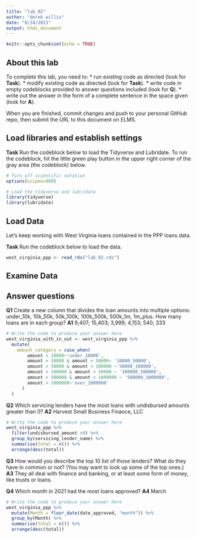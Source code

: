 ```yaml
---
title: "lab_02"
author: "derek willis"
date: "8/24/2021"
output: html_document
---
```


```r
knitr::opts_chunk$set(echo = TRUE)
```

## About this lab

To complete this lab, you need to:
* run existing code as directed (look for **Task**).
* modify existing code as directed (look for **Task**).
* write code in empty codeblocks provided to answer questions included (look for **Q**).
* write out the answer in the form of a complete sentence in the space given (look for **A**).

When you are finished, commit changes and push to your personal GitHub repo, then submit the URL to this document on ELMS.

## Load libraries and establish settings

**Task** Run the codeblock below to load the Tidyverse and Lubridate. To run the codeblock, hit the little green play button in the upper right corner of the gray area (the codeblock) below.

```r
# Turn off scientific notation
options(scipen=999)

# Load the tidyverse and lubridate
library(tidyverse)
library(lubridate)
```

## Load Data

Let's keep working with West Virginia loans contained in the PPP loans data.  

**Task** Run the codeblock below to load the data.

```r
west_virginia_ppp <- read_rds("lab_02.rds")
```

## Examine Data

## Answer questions

**Q1** Create a new column that divides the loan amounts into multiple options: under_10k, 10k_50k, 50k_100k, 100k_500k, 500k_1m, 1m_plus. How many loans are in each group?
**A1** 9,407; 15,403; 3,999; 4,153; 540; 333 

```r
# Write the code to produce your answer here
west_virginia_with_in_out <- west_virginia_ppp %>%
  mutate(
    amount_category = case_when(
        amount < 10000~'under_10000',
        amount > 10000 & amount < 50000~ '10000_50000',
        amount > 50000 & amount < 100000 ~'50000_100000',
        amount > 100000 & amount < 50000 ~ '100000_500000',
        amount > 500000 & amount < 1000000 ~ '500000_1000000',
        amount > 1000000~'over_1000000'
      )
  ) 

```

**Q2** Which servicing lenders have the most loans with undisbursed amounts greater than 0?
**A2** Harvest Small Business Finance, LLC

```r
# Write the code to produce your answer here
west_virginia_ppp %>%
  filter(undisbursed_amount >0) %>%
  group_by(servicing_lender_name) %>%
  summarise(total = n()) %>%
  arrange(desc(total))
```

**Q3** How would you describe the top 10 list of those lenders? What do they have in common or not? (You may want to look up some of the top ones.)
**A3** They all deal with finance and banking, or at least some form of money, like trusts or loans.

**Q4** Which month in 2021 had the most loans approved?
**A4** March

```r
# Write the code to produce your answer here
west_virginia_ppp %>%
  mutate(Month = floor_date(date_approved, "month")) %>%
  group_by(Month) %>%
  summarise(total = n()) %>%
  arrange(desc(total))
```

